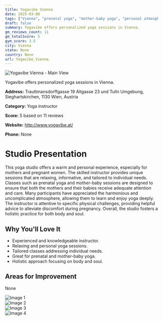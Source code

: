 ```yaml
---
title: Yogavibe Vienna
date: 2025-03-08
tags: ["Vienna", "prenatal yoga", "mother-baby yoga", "personal atmosphere", "Vienna"]  
draft: false
summary: Yogavibe offers personalized yoga sessions in Vienna.
gm_reviews_count: 11
gm_totalScore: 5
gym_score: 3.5
city: Vienna
state: None
country: None
url: Yogavibe_Vienna
---
```


<div className="aspect-[16/9] relative my-8">
  <img 
    src="https://lh5.googleusercontent.com/p/AF1QipNnW2qXrwocxcR-ZmApwX6qd7ajRS0S15vlUBUh=w1920-h1080-k-no"
    alt="Yogavibe Vienna - Main View"
    className="object-cover absolute inset-0 w-full h-full rounded-lg"
  />
</div>

Yogavibe offers personalized yoga sessions in Vienna.

**Address:** Trauttmansdorffgasse 19 Altgasse 23 und Tulln Umgebung, Sieghartskirchen, 1130 Wien, Austria

**Category:** Yoga instructor

**Score:** 5 based on 11 reviews

**Website:** http://www.yogavibe.at/

**Phone:** None

# Studio Presentation

This yoga studio offers a warm and personal experience, especially for mothers and pregnant women. The skilled instructor provides unique sessions that are relaxing, informative, and tailored to individual needs. Classes such as prenatal yoga and mother-baby sessions are designed to ensure that both the mothers and their babies receive adequate attention and care. Many participants have appreciated the harmonious and uncomplicated atmosphere, allowing them to learn and enjoy yoga deeply. The instructor is attentive to specific physical challenges, providing helpful advice to alleviate discomfort during pregnancy. Overall, the studio fosters a holistic practice for both body and soul.



## Why You'll Love It

- Experienced and knowledgeable instructor.
- Relaxing and personal yoga sessions.
- Tailored classes addressing individual needs.
- Great for prenatal and mother-baby yoga.
- Holistic approach focusing on body and soul.

## Areas for Improvement

None

<div className="grid grid-cols-1 xl:grid-cols-2 gap-4 my-8">
<div className="aspect-[4/3] relative"><img src="https://lh5.googleusercontent.com/p/AF1QipOX-QtQiOg3OFc7ug1ik2NMHhnvkK1hxfV0XXFS=w1920-h1080-k-no" alt="Image 1" className="object-cover absolute inset-0 w-full h-full rounded-lg" /></div>
<div className="aspect-[4/3] relative"><img src="https://lh5.googleusercontent.com/p/AF1QipMpoVFbuNC3sEcb_ZgwNMMITdgb5LZmRz8ZuZ1B=w1920-h1080-k-no" alt="Image 2" className="object-cover absolute inset-0 w-full h-full rounded-lg" /></div>
<div className="aspect-[4/3] relative"><img src="https://lh5.googleusercontent.com/p/AF1QipMdywCVzT2sApsxxp94X2N0c4Uz8x0X-8t0e3-U=w1920-h1080-k-no" alt="Image 3" className="object-cover absolute inset-0 w-full h-full rounded-lg" /></div>
<div className="aspect-[4/3] relative"><img src="https://lh5.googleusercontent.com/p/AF1QipOLL3wSLncvlZYKCNVNoq8Rc4pk7qJeYSQxrOst=w1920-h1080-k-no" alt="Image 4" className="object-cover absolute inset-0 w-full h-full rounded-lg" /></div>
</div>